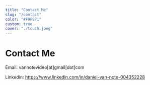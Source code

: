 ```yaml
---
title: "Contact Me"
slug: "/contact"
color: "#F9F871"
custom: true
cover: "./touch.jpeg"
---
```


<div style={{ margin: `0 auto`, maxWidth: `100ch`, padding: `2rem` }}>

<h1 data-testid="page-title">Contact Me</h1>



Email: vannotevideo[at]gmail[dot]com





Linkedin: https://www.linkedin.com/in/daniel-van-note-004352228


</div>
